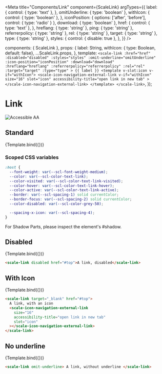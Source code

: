 
<Meta
  title="Components/Link"
  component={ScaleLink}
  argTypes={{
    label: {
      control: { type: 'text' },
    },
    omitUnderline: {
      type: 'boolean'
    },
    withIcon: {
      control: { type: 'boolean' },
    },
    iconPosition: {
      options: ['after', 'before'],
      control: { type: 'radio' }
    },
    download: {
      type: 'boolean'
    },
    href: {
       control: { type: 'text' },
    },
    hreflang: {
      type: 'string'
    },
    ping: {
      type: 'string'
    },
    referrerpolicy: {
      type: 'string'
    },
    rel: {
      type: 'string'
    },
    target: {
      type: 'string'
    },
    type: {
      type: 'string'
    },
    styles: {
      control: { disable: true },
    },
  }}
/>

  components: { ScaleLink },
  props: {
    label: String,
    withIcon: { type: Boolean, default: false},
    ...ScaleLink.props,
  },
  template: `
        <scale-link
        :href="href"
        :disabled="disabled"
        :styles="styles"
        :omit-underline="omitUnderline"
        :icon-position="iconPosition"
        :download="download"
        :hreflang="hreflang"
        :referrerpolicy="referrerpolicy"
        :rel="rel"
        :target="target"
        :type="type"
    >
        {{ label }}
        <template v-slot:icon v-if="withIcon">
            <scale-icon-navigation-external-link
            v-if="withIcon"
            size="16"
            slot="icon"
            accessibility-title="open link in new tab"
        ></scale-icon-navigation-external-link>
        </template>
    </scale-link>
    `,
});

<div
  style={{
    display: 'inline-flex',
    alignItems: 'center',
    justifyContent: 'space-between',
    width: '100%',
  }}
>
  <h1>Link</h1>
  <img src="assets/aa.png" alt="Accessible AA" />
</div>

## Standard

<Canvas withSource="none">
  <Story
    name="Standard"
    args={{
      label: 'A link',
      href: '#top',
      disabled: false,
      omitUnderline: false,
      withIcon: false,
      iconPosition: "after",
      download: false,
      hreflang: null,
      ping: null,
      referrerpolicy: null,
      rel: null,
      target: null,
      type: null,
    }}
  >
    {Template.bind({})}
  </Story>
</Canvas>

<ArgsTable story="Standard" />

### Scoped CSS variables

```css
:host {
  --font-weight: var(--scl-font-weight-medium);
  --color: var(--scl-color-text-link);
  --color-visited: var(--scl-color-text-link-visited);
  --color-hover: var(--scl-color-text-link-hover);
  --color-active: var(--scl-color-text-link-active);
  --border: var(--scl-spacing-1) solid currentColor;
  --border-focus: var(--scl-spacing-2) solid currentColor;
  --color-disabled: var(--scl-color-grey-50);

  --spacing-x-icon: var(--scl-spacing-4);
}
```

For Shadow Parts, please inspect the element's #shadow.


## Disabled

<Canvas withSource="none">
  <Story
    name="Disabled"
    args={{
      label: 'A link, disabled',
      disabled: true,
    }}
  >
    {Template.bind({})}
  </Story>
</Canvas>

```html
<scale-link disabled href="#top">A link, disabled</scale-link>
```

## With Icon

<Canvas withSource="none">
  <Story
    name="With Icon"
    args={{
      label: 'A link, with an icon',
      href: '#top',
      withIcon: true,
      target: "_blank"
    }}
  >
    {Template.bind({})}
  </Story>
</Canvas>

```html
<scale-link target="_blank" href="#top">
  A link, with an icon
  <scale-icon-navigation-external-link
    size="16"
    accessibility-title="open link in new tab"
    slot="icon"
  ></scale-icon-navigation-external-link>
</scale-link>
```

## No underline

<Canvas withSource="none">
  <Story
    name="No underline"
    args={{
      label: 'A link, without an underline',
      omitUnderline: true,
    }}
  >
    {Template.bind({})}
  </Story>
</Canvas>

```html
<scale-link omit-underline> A link, without underline </scale-link>
```
